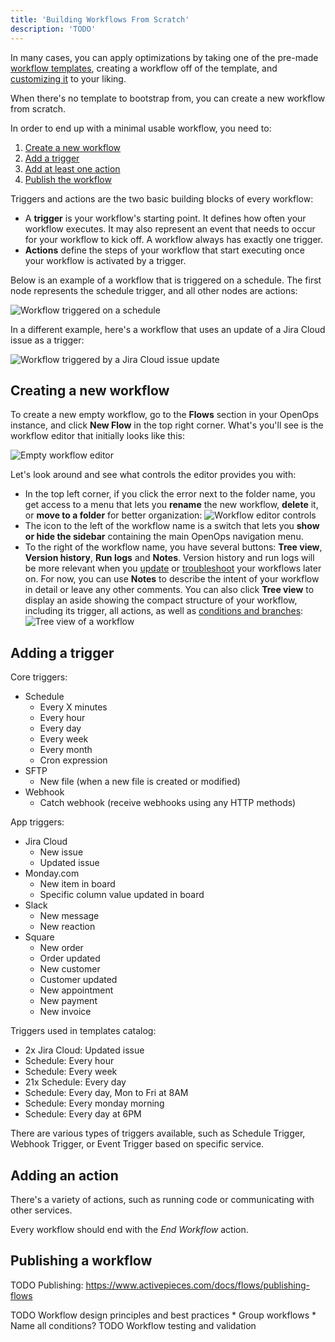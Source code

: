 ```yaml
---
title: 'Building Workflows From Scratch'
description: 'TODO'
---
```


In many cases, you can apply optimizations by taking one of the pre-made [workflow templates](workflow-templates), creating a workflow off of the template, and [customizing it](customizing-workflows) to your liking.

When there's no template to bootstrap from, you can create a new workflow from scratch.

In order to end up with a minimal usable workflow, you need to:
1. [Create a new workflow](#creating-a-new-workflow)
2. [Add a trigger](#adding-a-trigger)
3. [Add at least one action](#adding-an-action)
4. [Publish the workflow](#publishing-a-workflow)

Triggers and actions are the two basic building blocks of every workflow:
* A **trigger** is your workflow's starting point. It defines how often your workflow executes. It may also represent an event that needs to occur for your workflow to kick off. A workflow always has exactly one trigger.
* **Actions** define the steps of your workflow that start executing once your workflow is activated by a trigger.

Below is an example of a workflow that is triggered on a schedule. The first node represents the schedule trigger, and all other nodes are actions:

![Workflow triggered on a schedule](/images/workflow-trigger-schedule.png)

In a different example, here's a workflow that uses an update of a Jira Cloud issue as a trigger:

![Workflow triggered by a Jira Cloud issue update](/images/workflow-trigger-jira.png)

## Creating a new workflow

To create a new empty workflow, go to the **Flows** section in your OpenOps instance, and click **New Flow** in the top right corner. What's you'll see is the workflow editor that initially looks like this:

![Empty workflow editor](/images/workflow-editor-empty.png)

Let's look around and see what controls the editor provides you with:
* In the top left corner, if you click the error next to the folder name, you get access to a menu that lets you **rename** the new workflow, **delete** it, or **move to a folder** for better organization:
![Workflow editor controls](/images/workflow-editor-controls.png)
* The icon to the left of the workflow name is a switch that lets you **show or hide the sidebar** containing the main OpenOps navigation menu.
* To the right of the workflow name, you have several buttons: **Tree view**, **Version history**, **Run logs** and **Notes**. Version history and run logs will be more relevant when you [update](/workflow-management/customizing-workflows) or [troubleshoot](/workflow-management/investigate-workflow-run) your workflows later on. For now, you can use **Notes** to describe the intent of your workflow in detail or leave any other comments. You can also click **Tree view** to display an aside showing the compact structure of your workflow, including its trigger, all actions, as well as [conditions and branches](/workflow-management/scheduling-conditional-branching):
![Tree view of a workflow](/images/workflow-editor-tree-view.png)

## Adding a trigger

Core triggers:
* Schedule
    * Every X minutes
    * Every hour
    * Every day
    * Every week
    * Every month
    * Cron expression
* SFTP
    * New file (when a new file is created or modified)
* Webhook
    * Catch webhook (receive webhooks using any HTTP methods)

App triggers:
* Jira Cloud
    * New issue
    * Updated issue
* Monday.com
    * New item in board
    * Specific column value updated in board
* Slack
    * New message
    * New reaction
* Square
    * New order
    * Order updated
    * New customer
    * Customer updated
    * New appointment
    * New payment
    * New invoice

Triggers used in templates catalog:
* 2x Jira Cloud: Updated issue
* Schedule: Every hour
* Schedule: Every week
* 21x Schedule: Every day
* Schedule: Every day, Mon to Fri at 8AM
* Schedule: Every monday morning
* Schedule: Every day at 6PM

There are various types of triggers available, such as Schedule Trigger, Webhook Trigger, or Event Trigger based on specific service.

## Adding an action

There's a variety of actions, such as running code or communicating with other services.

Every workflow should end with the *End Workflow* action.


## Publishing a workflow

TODO Publishing: https://www.activepieces.com/docs/flows/publishing-flows


TODO Workflow design principles and best practices
    * Group workflows
    * Name all conditions?
TODO Workflow testing and validation
